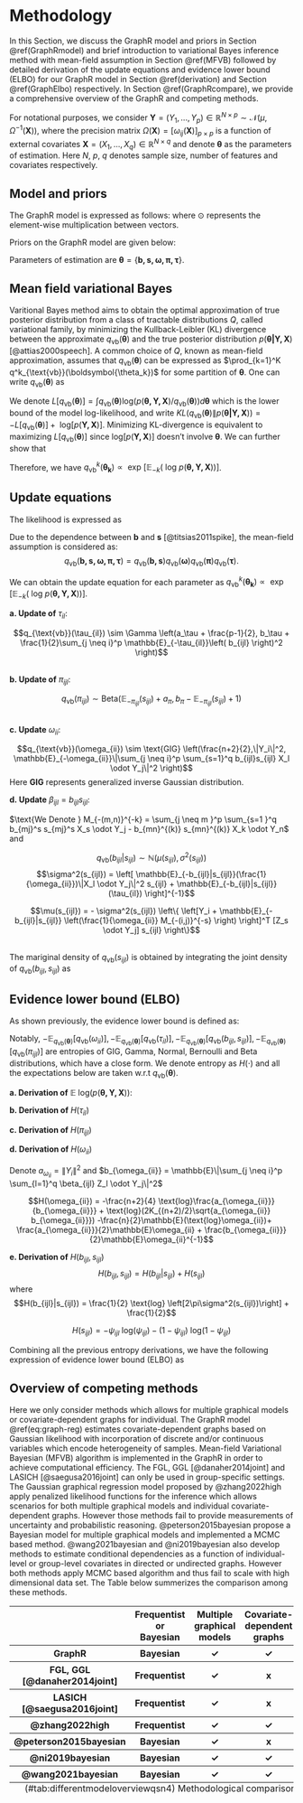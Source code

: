# Methodology {#method}
In this Section, we discuss the GraphR model and priors in Section \@ref(GraphRmodel) and brief introduction to variational Bayes inference method with mean-field assumption in Section \@ref(MFVB) followed by detailed derivation of the update equations and evidence lower bound (ELBO) for our GraphR model in Section \@ref(derivation) and Section \@ref(GraphElbo) respectively. In Section \@ref(GraphRcompare), we provide a comprehensive overview of the GraphR and competing methods. 

For notational purposes, we consider $\mathbf{Y} = (Y_1,...,Y_p) \in \mathbb{R}^ {N \times p} \sim \mathcal{N}(\mu,\Omega^{-1}(\mathbf{X}))$, where the precision matrix $\Omega(\mathbf{X}) = [\omega_{ij}(\mathbf{X})]_{p \times p}$ is a function of external covariates $\mathbf{X}  = (X_1,...,X_q) \in \mathbb{R}^ {N \times q}$ and denote $\boldsymbol{\theta}$ as the parameters of estimation. Here $N$, $p$, $q$ denotes sample size, number of features and covariates respectively. 

<!-- Observed features are denoted as $\mathbf{Y} = (Y_1,...,Y_p)$ and external covariates are $\mathbf{X}  = (X_1,...,X_q)$. We mention the details about the GraphR model in Section \@ref(GraphRmodel) followed by derivations of update equations and ELBO in Section \@ref(derivation) and Section \@ref(GraphElbo) respectively.   -->


## Model and priors {#GraphRmodel}
The GraphR model is expressed as follows: 
\begin{equation}
\begin{split}
&   Y_i = \sum_{j \neq i}^p \gamma_{ij}(\mathbf{X}) \odot Y_j + \epsilon_i, \hspace{0.5cm}  \epsilon_i \sim N(0,\frac{1}{\omega_{ii}}), \\
& \gamma_{ij}(X) = -\frac{\omega_{ij}(\mathbf{X})}{\omega_{ii}} = 
    -\frac{1}{\omega_{ii}} \mathbf{X} \boldsymbol{\beta_{ij}} = 
    -\frac{1}{\omega_{ii}} 
    \left(\sum_{l=1}^q \beta_{ijl}X_l \right)
\end{split}
(\#eq:graph-reg)
\end{equation}
where $\odot$ represents the element-wise multiplication between vectors.

<!-- We further denote parameter $\gamma_{ij}(X)$ as: -->
<!-- \begin{align}\label{eq:CIF} -->
<!--     \gamma_{ij}(X) = -\frac{\omega_{ij}(\mathbf{X})}{\omega_{ii}} =  -->
<!--     -\frac{1}{\omega_{ii}} \mathbf{X} \boldsymbol{\beta_{ij}} =  -->
<!--     -\frac{1}{\omega_{ii}}  -->
<!--     \left(\sum_{l=1}^q \beta_{ijl}X_l \right) -->
<!-- \end{align} -->

Priors on the GraphR model are given below:
\begin{align}
\begin{split}
&  \beta_{ijl} = b_{ijl} s_{ijl}, \\
&  b_{ijl} \mid \tau_{il} \sim N (0,\tau_{il}^{-1}), \\
&  s_{ijl} \mid \pi_{ijl} \sim \text{Ber}(\pi_{ijl}), \\
&    \tau_{il} \sim \text{Gamma}(a_\tau,b_\tau) \\
&    \pi_{ijl} \sim \text{Beta}(a_\pi,b_\pi) \\
& \omega_{ii} \propto 1. \\
\end{split}
(\#eq:spike-slab)
\end{align}

Parameters of estimation are $\boldsymbol{\theta} = \{ \boldsymbol{b,s,\omega,\pi,\tau}\}$.


## Mean field variational Bayes {#MFVB}
Varitional Bayes method aims to obtain the optimal approximation of true posterior distribution from a class of tractable distributions $Q$, called variational family, by minimizing the Kullback-Leibler (KL) divergence between the approximate $q_{\text{vb}}(\boldsymbol{\theta})$ and the true posterior distribution $p(\boldsymbol{\theta|\mathbf{Y,X}})$ [@attias2000speech]. A common choice of $Q$, known as mean-field approximation, assumes that $q_{\text{vb}}(\boldsymbol{\theta})$ can be expressed as $\prod_{k=1}^K q^k_{\text{vb}}(\boldsymbol{\theta_k})$ for some partition of $\boldsymbol{\theta}$. One can write $q_{\text{vb}}(\boldsymbol{\theta})$ as 

\begin{align}\label{eq:KL_div}
    & q_{\text{vb}}^{*}(\boldsymbol{\theta}) \in \text{arg} \underset{q_{\text{vb}}(\boldsymbol{\theta}) \in \mathbb{Q}}{\text{min}} \ KL(q_{\text{vb}}(\boldsymbol{\theta})\|p(\boldsymbol{\theta |Y,X})) \text{, where} \nonumber \\
    & KL(q_{\text{vb}}(\boldsymbol{\theta})\|p(\boldsymbol{\theta|Y,X})) = \int q_{\text{vb}}(\boldsymbol{\theta}) \text{ log} \left (\frac{q_{\text{vb}}(\boldsymbol{\theta})}{p(\boldsymbol{\theta|Y,X})}\right)d\boldsymbol{\theta} \nonumber \\
    & = - \int q_{\text{vb}}(\boldsymbol{\theta}) \text{ log} \left (\frac{p(\boldsymbol{\theta|Y,X})}{q_{\text{vb}}(\boldsymbol{\theta})}\right)d\boldsymbol{\theta} 
     = - \int q_{\text{vb}}(\boldsymbol{\theta}) \text{ log} \left (\frac{p(\boldsymbol{\theta,Y,X})}{q_{\text{vb}}(\boldsymbol{\theta})}\right)d\boldsymbol{\theta} + \text{ log} \left[ p(\boldsymbol{Y,X}) \right].
\end{align}

We denote $L[q_{\text{vb}}(\boldsymbol{\theta})] = \int q_{\text{vb}}(\boldsymbol{\theta}) \text{log} \left ( p(\boldsymbol{\theta,Y,X}) / q_{\text{vb}}(\boldsymbol{\theta}) \right)d\boldsymbol{\theta}$ which is the lower bound of the model log-likelihood, and write $KL(q_{\text{vb}}(\boldsymbol{\theta})\|p(\boldsymbol{\theta|Y,X})) = -L[q_{\text{vb}}(\boldsymbol{\theta})] + \text{ log} \left[ p(\boldsymbol{Y,X}) \right]$. Minimizing KL-divergence is equivalent to maximizing $L[q_{\text{vb}}(\boldsymbol{\theta})]$ since $\text{ log} \left[ p(\boldsymbol{Y,X}) \right]$ doesn't involve $\boldsymbol{\theta}$. We can further show that
\begin{align}\label{eq:lowerbound}
L[q_{\text{vb}}(\boldsymbol{\theta})] &= \int q_{\text{vb}}(\boldsymbol{\theta}) \left[ \text{ log }p(\boldsymbol{\theta,Y,X}) - \text{ log } q_{\text{vb}}(\boldsymbol{\theta}) \right] d\boldsymbol{\theta} \nonumber \\
& = \int q^{k}_{\text{vb}}(\boldsymbol{\theta_k})
\int \left[
\left(\text{ log }p(\boldsymbol{\theta,Y,X}) - \text{ log }q_{\text{vb}}(\boldsymbol{\theta_k})
\right) \right] \prod_{i \neq k} q_{\text{vb}}(\boldsymbol{\theta_i}) d\boldsymbol{\theta_{-k}}d\boldsymbol{\theta_k}  
\nonumber \\
& \text{  } -\int \sum_{i \neq k} \text{ log }q_{\text{vb}}(\boldsymbol{\theta_i}) \prod_{i \neq k} q_{\text{vb}}(\boldsymbol{\theta_i}) \int q_{\text{vb}}(\boldsymbol{\theta_k}) d\boldsymbol{\theta_{-k}}d\boldsymbol{\theta_k} 
\nonumber \\
&= \int q^{k}_{\text{vb}}(\boldsymbol{\theta_k})
\left[\mathbb{E}_{-k} (\text{ log }p(\boldsymbol{\theta,Y,X})) - 
\text{ log } q_{\text{vb}}(\boldsymbol{\theta_k})\right]
d\boldsymbol{\theta_k} - \text{const}  \nonumber \\
&=-KL(q^{k}_{\text{vb}}(\boldsymbol{\theta_k}) \| \text{ exp } \left[
\mathbb{E}_{-k} (\text{ log }p(\boldsymbol{\theta,Y,X}))
\right]).
\end{align}

Therefore, we have $q^{k}_{\text{vb}}(\boldsymbol{\theta_k}) \propto \text{ exp } \left[
\mathbb{E}_{-k} (\text{ log }p(\boldsymbol{\theta,Y,X}))
\right]$.

<!-- ## Method details {#GraphRmethod} -->
<!-- Observed features are denoted as $\mathbf{Y} = (Y_1,...,Y_p)$ and external covariates are $\mathbf{X}  = (X_1,...,X_q)$. We mention the details about the GraphR model in Section \@ref(GraphRmodel) followed by derivations of update equations and ELBO in Section \@ref(derivation) and Section \@ref(GraphElbo) respectively.   -->


<!-- ### Model and priors {#GraphRmodel} -->
<!-- The GraphR model is expressed as follows:  -->
<!-- \begin{equation} -->
<!-- \begin{split} -->
<!-- &   Y_i = \sum_{j \neq i}^p \gamma_{ij}(\mathbf{X}) \odot Y_j + \epsilon_i, \hspace{0.5cm}  \epsilon_i \sim N(0,\frac{1}{\omega_{ii}}), \\ -->
<!-- & \gamma_{ij}(X) = -\frac{\omega_{ij}(\mathbf{X})}{\omega_{ii}} =  -->
<!--     -\frac{1}{\omega_{ii}} \mathbf{X} \boldsymbol{\beta_{ij}} =  -->
<!--     -\frac{1}{\omega_{ii}}  -->
<!--     \left(\sum_{l=1}^q \beta_{ijl}X_l \right) -->
<!-- \end{split} -->
<!-- (\#eq:graph-reg) -->
<!-- \end{equation} -->
<!-- where $\odot$ represents the element-wise multiplication between vectors. -->

<!-- <!-- We further denote parameter $\gamma_{ij}(X)$ as: --> 
<!-- <!-- \begin{align}\label{eq:CIF} --> 
<!-- <!--     \gamma_{ij}(X) = -\frac{\omega_{ij}(\mathbf{X})}{\omega_{ii}} =  --> 
<!-- <!--     -\frac{1}{\omega_{ii}} \mathbf{X} \boldsymbol{\beta_{ij}} =  --> 
<!-- <!--     -\frac{1}{\omega_{ii}}  --> 
<!-- <!--     \left(\sum_{l=1}^q \beta_{ijl}X_l \right) --> 
<!-- <!-- \end{align} --> 

<!-- Priors on the GraphR model are given below: -->
<!-- \begin{align} -->
<!-- \begin{split} -->
<!-- &  \beta_{ijl} = b_{ijl} s_{ijl}, \\ -->
<!-- &  b_{ijl} \mid \tau_{il} \sim N (0,\tau_{il}^{-1}), \\ -->
<!-- &  s_{ijl} \mid \pi_{ijl} \sim \text{Ber}(\pi_{ijl}), \\ -->
<!-- &    \tau_{il} \sim \text{Gamma}(a_\tau,b_\tau) \\ -->
<!-- &    \pi_{ijl} \sim \text{Beta}(a_\pi,b_\pi) \\ -->
<!-- & \omega_{ii} \propto 1. \\ -->
<!-- \end{split} -->
<!-- (\#eq:spike-slab) -->
<!-- \end{align} -->

<!-- Parameters of estimation are $\boldsymbol{\theta} = \{ \boldsymbol{b,s,\omega,\pi,\tau}\}$. -->


 
## Update equations {#derivation}
The likelihood is expressed as 
\begin{align}
    p(\boldsymbol{\theta,Y,X}) &\propto \prod_{i=1}^p 
    \left\{
    \left|
    \frac{1}{\omega_{ii}}I_n
    \right|^{-\frac{1}{2}} \text{exp} 
    \left[ -\frac{\omega_{ii}}{2} 
    \left\| Y_i - \sum_{j \neq i} \gamma_{ij}(X) \odot Y_j 
    \right \|^2 
    \right]
    \right\} \times \nonumber \\ 
    & \prod_{i=1}^p \prod_{j \neq i}^p \prod_{l=1}^q \left\{\left(\frac{1}{\tau_{il}}\right)^{-\frac{1}{2}} 
    \text{exp} \left[-\frac{\tau_{il}}{2}(b_{ijl})^2 \right] \left(\pi_{ijl}\right)^{s_{ijl}}
    \left(1-\pi_{ijl}\right)^{1-s_{ijl}}
    \right\} \times
    \nonumber \\
    &\prod_{i=1}^p \prod_{l=1}^q
    \left\{
    \left(\tau_{il}
    \right) ^ {a_\tau-1} 
    \text{exp}\left[
    -b_\tau \tau_{il}
    \right]
    \right\} \times
    \nonumber \\
    &\prod_{i=1}^p \prod_{j \neq i}^p \prod_{l=1}^q\left\{
    \left(\pi_{ijl}\right)^{a_\pi-1}
    \left(1-\pi_{ijl}\right)^{b_\pi-1}
    \right\} 
\end{align}

\begin{align}
    \text{log} p(\boldsymbol{\theta,Y,X}) = &\text{Const}+ 
    \sum_{i=1}^p \left\{ \frac{n}{2} \text{log}(\omega_{ii}) - \frac{\omega_{ii}}{2} \left\| Y_i + \frac{1}{\omega_{ii}} \sum_{j \neq i}^p \sum_{l=1}^q b_{ijl} s_{ijl} X_l \odot Y_j \right \|^2
    \right\} \nonumber \\
    &+ \sum_{i=1}^p \sum_{l=1}^q 
    \left\{
    \left(
    \frac{p-1}{2} + a_\tau-1
    \right) \text{log}(\tau_{il}) - 
    \left(
    b_\tau + \frac{1}{2}\sum_{j \neq i}^p
    \left(
    b_{ijl}
    \right)^2
    \right) \tau_{il}
    \right\} \nonumber \\
    &+ \sum_{i=1}^p \sum_{j \neq i}^p \sum_{l=1}^q 
    \left\{
    \left(
    s_{ijl} + a_\pi -1
    \right)\text{log}(\pi_{ijl}) + 
    \left(
    b_\pi-s_{ijl}
    \right)
    \text{log}(1-\pi_{ijl})
    \right\}. 
\end{align}


Due to the dependence between $\boldsymbol{b}$ and $\boldsymbol{s}$ [@titsias2011spike], the mean-field assumption is considered as: 
$$q_{\text{vb}}(\boldsymbol{b,s,\omega,\pi,\tau}) = q_{\text{vb}}(\boldsymbol{b,s})q_{\text{vb}}(\boldsymbol{\omega})q_{\text{vb}}(\boldsymbol{\pi})q_{\text{vb}}(\boldsymbol{\tau}).$$

We can obtain the update equation for each parameter as $q^{k}_{\text{vb}}(\boldsymbol{\theta_k}) \propto \text{ exp } \left[
\mathbb{E}_{-k} (\text{ log }p(\boldsymbol{\theta,Y,X}))
\right]$.

<!-- Based on the results that $q_k(\boldsymbol{\theta_k}) \propto \text{ exp } \left[ -->
<!-- \mathbb{E}_{-k} (\text{ log }p(\boldsymbol{\theta,Y,X})) -->
<!-- \right]$, we can update the parameters as following: -->

**a. Update of** $\tau_{il}$:
\begin{align}
    \text{log} \ q_{\text{vb}}(\tau_{il}) &= \mathbb{E}_{-\tau_{il}} (l) \nonumber\\
    &= C + 
    \left[
    \frac{p-1}{2}+a_\tau-1
    \right] \text{log} \tau_{il} + 
    \left[
    b_\tau + \frac{1}{2}\sum_{j \neq i}^p
    \mathbb{E}_{-\tau_{il}}
    \left(
    b_{ijl}
    \right)^2
    \right] \tau_{il}.
\end{align}

<!-- Thus, we have $$q(\tau_{il}) \sim \Gamma \left(a_\tau + \frac{p-1}{2}, b_\tau + \frac{1}{2}\sum_{j \neq i}^p -->
<!--     \mathbb{E}_{-\tau_{il}}\left( -->
<!--     b_{ijl} -->
<!--     \right)^2 -->
<!--     \right)$$ -->

<!-- :::: {.bluebox data-latex=""} -->
$$q_{\text{vb}}(\tau_{il}) \sim \Gamma \left(a_\tau + \frac{p-1}{2}, b_\tau + \frac{1}{2}\sum_{j \neq i}^p
    \mathbb{E}_{-\tau_{il}}\left(
    b_{ijl}
    \right)^2
    \right)$$
<!-- :::: -->

<br />
**b. Update of** $\pi_{ijl}$:
\begin{align}
    \text{log} \ q_{\text{vb}}(\pi_{ijl}) 
    &= \mathbb{E}_{-\pi_{ijl}} (l) \nonumber \\
    &= C+ 
    \left[
    \mathbb{E}_{-\pi_{ijl}}(s_{ijl})+a_\pi-1
    \right] \text{log}(\pi_{ijl}) +
    \left[
    b_\pi - \mathbb{E}_{-\pi_{ijl}}(s_{ijl})
    \right] \text{log}(1-\pi_{ijl}). 
\end{align}

<!-- :::: {.bluebox data-latex=""} -->
 $$q_{\text{vb}}(\pi_{ijl}) \sim \text{Beta} \left(\mathbb{E}_{-\pi_{ijl}}(s_{ijl})+a_\pi, b_\pi - \mathbb{E}_{-\pi_{ijl}}(s_{ijl}) +1 \right)$$
<!-- :::: -->

<br />
**c. Update** $\omega_{ii}$:
\begin{align}
\text{log} \ q_{\text{vb}}(\omega_{ii}) 
&= \mathbb{E}_{-\omega_{ii}}(l) \nonumber \\
&= C+
\frac{n}{2} \text{log}(\omega_{ii}) -\frac{\|Y_i\|^2}{2} \omega_{ii} - \frac{\mathbb{E}_{-\omega_{ii}}\|\sum_{j \neq i}^p \sum_{s=1}^q b_{ijl}s_{ijl}
X_l \odot Y_j\|^2}{2} \left( \frac{1}{\omega_{ii}} \right).
\end{align}

<!-- :::: {.bluebox data-latex=""} -->
$$q_{\text{vb}}(\omega_{ii}) \sim \text{GIG} \left(\frac{n+2}{2},\|Y_i\|^2,
\mathbb{E}_{-\omega_{ii}}\|\sum_{j \neq i}^p \sum_{s=1}^q b_{ijl}s_{ijl}
X_l \odot Y_j\|^2 \right)$$
<!-- :::: -->
Here **GIG** represents generalized inverse Gaussian distribution.

**d. Update** $\beta_{ijl} = b_{ijl}s_{ijl}$:

$\text{We Denote } M_{-(m,n)}^{-k} = \sum_{j \neq m }^p \sum_{s=1 }^q b_{mj}^s s_{mj}^s X_s \odot Y_j - b_{mn}^{(k)} s_{mn}^{(k)} X_k \odot Y_n$ and 
\begin{align}
\text{log} \ q_{\text{vb}}(b_{ijl}|s_{ijl}) 
&= \mathbb{E}_{-b_{ijl}|s_{ijl}}(l) \nonumber \\
&= C-\frac{1}{2} 
\left[
\mathbb{E}_{-b_{ijl}|s_{ijl}}(\tau_{il}) + \mathbb{E}_{-b_{ijl}|s_{ijl}} \left( \frac{1}{\omega_{ii}} \right) s_{ijl} \|X_l \odot Y_j \|^2
\right]
\left(b_{ijl}
\right)^2 \nonumber \\
&-\left[Y_i+\mathbb{E}_{-b_{ijl}|s_{ijl}} \left( \frac{1}{\omega_{ii}} \right)\mathbb{E}_{-b_{ijl}|s_{ijl}}M_{-(i,j)}^{-s}
\right]^T
\left[X_l \odot Y_j
\right] s_{ijl} b_{ijl}.
\end{align}


<!-- Denote: -->

<!-- $$\sigma^2(s_{ijl}) = \left[ -->
<!-- \mathbb{E}_{-b_{ijl}|s_{ijl}}(\frac{1}{\omega_{ii}})\|X_l \odot Y_j\|^2 s_{ijl} + \mathbb{E}_{-b_{ijl}|s_{ijl}}(\tau_{il}) \right]^{-1}$$ -->

<!-- $$\mu(s_{ijl}) = - \sigma^2(s_{ijl}) -->
<!-- \left\{ -->
<!-- \left[Y_i + \mathbb{E}_{-b_{ijl}|s_{ijl}} -->
<!-- \left(\frac{1}{\omega_{ii}} M_{-(i,j)}^s -->
<!-- \right) -->
<!-- \right]^T -->
<!-- [Z_s \odot Y_j]  s_{ijl} -->
<!-- \right\}$$ -->

<!-- Thus, we have $$q(b_{ijl}|s_{ijl}) \sim \mathbb{N} \left(\mu(s_{ijl}),\sigma^2(s_{ijl})\right)$$ -->

<!-- :::: {.bluebox data-latex=""} -->
$$q_{\text{vb}}(b_{ijl}|s_{ijl}) \sim \mathbb{N} \left(\mu(s_{ijl}),\sigma^2(s_{ijl})\right)$$
$$\sigma^2(s_{ijl}) = \left[
\mathbb{E}_{-b_{ijl}|s_{ijl}}(\frac{1}{\omega_{ii}})\|X_l \odot Y_j\|^2 s_{ijl} + \mathbb{E}_{-b_{ijl}|s_{ijl}}(\tau_{il}) \right]^{-1}$$

$$\mu(s_{ijl}) = - \sigma^2(s_{ijl})
\left\{
\left[Y_i + \mathbb{E}_{-b_{ijl}|s_{ijl}}
\left(\frac{1}{\omega_{ii}} M_{-(i,j)}^{-s}
\right)
\right]^T
[Z_s \odot Y_j]  s_{ijl}
\right\}$$
<!-- :::: -->

<br />
The mariginal density of $q_{\text{vb}}(s_{ijl})$ is obtained by integrating the joint density of $q_{\text{vb}}(b_{ijl},s_{ijl})$ as 
\begin{align*}
\begin{split}
& q_{\text{vb}}(s_{ijl}) = \int \text{exp} \left\{ \text{log} \ q_{\text{vb}}(b_{ijl},s_{ijl}) \right\}db_{ijl} \\
& = \text{exp} \left\{
    s_{ijl} \ \mathbb{E}_{-s_{ijl}} \text{logit}(\pi_{ijl})\right\}\ \int \mathbb{N}_{b_{ijl}}
    \left(\mu(s_{ijl}),\sigma^2(s_{ijl})\right) \sigma(s_{ijl}) 
    \text{exp } \left(
    \frac{\mu^2(s_{ijl})}{2\sigma^2(s_{ijl})}\right) db_{ijl} \\
& = \sigma(s_{ijl})
    \text{exp} \left\{
    s_{ijl} \ \mathbb{E}_{-s_{ijl}} \text{logit}(\pi_{ijl}) + \left(
    \frac{\mu^2(s_{ijl})}{2\sigma^2(s_{ijl})}\right)
    \right\}. \\
& \text{log} [q_{\text{vb}}(s_{ijl})] =
    C + \text{log}(\sigma(s_{ijl})) +
    s_{ijl} \ \mathbb{E}_{-s_{ijl}} \text{logit}(\pi_{ijl}) + 
    \frac{\mu^2(s_{ijl})}{2\sigma^2(s_{ijl})}  \\    
& \text{log} [q_{\text{vb}}(s_{ijl}=0)] = C - \frac{1}{2} \text{log} \mathbb{E}_{-s_{ijl}}\tau_{ijl} \\
& \text{log} [q_{\text{vb}}(s_{ijl}=1)] = C +\mathbb{E}_{-s_{ijl}} \text{logit}(\pi_{ijl})
- \frac{1}{2} \text{log} \left[\mathbb{E}_{-s_{ijl}}(\frac{1}{\omega_{ii}})\|X_l \odot Y_j\|^2 + \mathbb{E}_{-s_{ijl}}(\tau_{il}) \right] \\
& + \frac{1}{2}\left[\mathbb{E}_{-s_{ijl}}(\frac{1}{\omega_{ii}})\|X_l \odot Y_j\|^2 + \mathbb{E}_{-s_{ijl}}(\tau_{il}) \right]^{-1}\left[(X_l \odot Y_j)^T (Y_i + \mathbb{E}_{-s_{ijl}} \left(\frac{1}{\omega_{ii}}\right) \mathbb{E}_{-s_{ijl}} M_{-(i,j)}^{-s}) \right]^2
\end{split}
\end{align*}

<!-- :::: {.bluebox data-latex=""} -->
\begin{equation*}
\begin{split}
& s_{ijl} \sim \text{Ber}(\psi_{ijl}) \\
& \text{log} \ q_{\text{vb}}(s_{ijl}) = C + s_{ijl}\text{logit}(\psi_{ijl}) \\
& \psi_{ijl} = \mathbb{E}_{-s_{ijl}} \text{logit}(\pi_{ijl}) - \frac{1}{2}log\left[
\mathbb{E}_{-s_{ijl}}(\frac{1}{\omega_{ii}})\|X_l \odot Y_j\|^2 + \mathbb{E}_{-s_{ijl}}(\tau_{il}) \right] + \frac{1}{2}log \mathbb{E}_{-s_{ijl}} \tau_{il} \\
&+ \frac{1}{2}\left[
\mathbb{E}_{-s_{ijl}}(\frac{1}{\omega_{ii}})\|X_l \odot Y_j\|^2 + \mathbb{E}_{-s_{ijl}}(\tau_{il}) \right]^{-1}\left[
(X_l \odot Y_j)^T (Y_i + \mathbb{E}_{-s_{ijl}}\left[\frac{1}{\omega_{ii}}\right] \mathbb{E}_{-s_{ijl}} M_{-(i,j)}^{-s})
\right]^2 \\
\end{split}
\end{equation*}
<!-- ::::  -->

<!-- Thus, -->
<!-- \begin{align} -->
<!-- log \ q(s_{ijl}) &= s_{ijl} log\ q(s_{ijl}=1) + (1-s_{ijl}) log\ q(s_{ijl}=0) \nonumber \\ -->
<!-- &= C + s_{ijl} -->
<!-- \{\mathbb{E}_{-s_{ijl}} \text{logit}(\pi_{ijl}) - \frac{1}{2}log\left[ -->
<!-- \mathbb{E}_{-s_{ijl}}(\frac{1}{\omega_{ii}})\|X_l \odot Y_j\|^2 + \mathbb{E}_{-s_{ijl}}(\tau_{il}) \right] \nonumber \\ -->
<!-- &+ \frac{1}{2}\left[ -->
<!-- \mathbb{E}_{-s_{ijl}}(\frac{1}{\omega_{ii}})\|X_l \odot Y_j\|^2 + \mathbb{E}_{-s_{ijl}}(\tau_{il}) \right]^{-1}\left[ -->
<!-- (X_l \odot Y_j)^T (Y_i + \mathbb{E}_{-s_{ijl}}\left[\frac{1}{\omega_{ii}}\right] \mathbb{E}_{-s_{ijl}} M_{-(i,j)}^{-s}) -->
<!-- \right]^2 \nonumber \\ -->
<!-- &+ \frac{1}{2}log \mathbb{E}_{-s_{ijl}} \tau_{il}\} -->
<!-- \end{align} -->

## Evidence lower bound (ELBO) {#GraphElbo}
As shown previously, the evidence lower bound is defined as:

\begin{equation*}
\begin{split}
L[q_{\text{vb}}(\boldsymbol{\theta})] &= \int q_{\text{vb}}(\boldsymbol{\theta}) \text{log} \left ( p(\boldsymbol{\theta,Y,X}) / q_{\text{vb}}(\boldsymbol{\theta}) \right)d\boldsymbol{\theta} \\
& = \mathbb{E}_{q_{\text{vb}}(\boldsymbol{\theta})}
\text{ log}(p(\boldsymbol{\theta,Y,X})) 
- \mathbb{E}_{q_{\text{vb}}(\boldsymbol{\theta})} [q_{\text{vb}}(\boldsymbol{\theta})] \\
& = \mathbb{E}_{q_{\text{vb}}(\boldsymbol{\theta})}
\text{ log}(p(\boldsymbol{\theta,Y,X})) 
- \sum_{i=1}^p \mathbb{E}_{q_{\text{vb}}(\boldsymbol{\theta})} [q_{\text{vb}}(\omega_{ii})]
- \sum_{i=1}^p \sum_{l=1}^q \mathbb{E}_{q_{\text{vb}}(\boldsymbol{\theta})} [q_{\text{vb}}(\tau_{il})] \\
& - \sum_{i=1}^p \sum_{j \neq i}^p \sum_{l=1}^q 
\left\{
\mathbb{E}_{q_{\text{vb}}(\boldsymbol{\theta})} [q_{\text{vb}}(b_{ijl},s_{ijl})] + 
\mathbb{E}_{q_{\text{vb}}(\boldsymbol{\theta})} [q_{\text{vb}}(\pi_{ijl})]
\right\}.
\end{split}
\end{equation*}
Notably, $-\mathbb{E}_{q_{\text{vb}}(\boldsymbol{\theta})} [q_{\text{vb}}(\omega_{ii})] ,  -\mathbb{E}_{q_{\text{vb}}(\boldsymbol{\theta})} [q_{\text{vb}}(\tau_{il})], -\mathbb{E}_{q_{\text{vb}}(\boldsymbol{\theta})} [q_{\text{vb}}(b_{ijl},s_{ijl})], -\mathbb{E}_{q_{\text{vb}}(\boldsymbol{\theta})} [q_{\text{vb}}(\pi_{ijl})]$ are entropies of GIG, Gamma, Normal, Bernoulli and Beta distributions, which have a close form. We denote entropy as $H(\cdot)$ and all the expectations below are taken w.r.t $q_{\text{vb}}(\boldsymbol{\theta})$.

**a. Derivation of** $\mathbb{E}
\text{ log}(p(\boldsymbol{\theta,Y,X}))$:

\begin{align*}
\begin{split}
\mathbb{E} \text{ log}(p(\boldsymbol{\theta,Y,X})) 
= & \sum_{i=1}^p 
\biggl \{
-\frac{n + (p-1)q}{2} \text{log} 2\pi
+ q \left[
a_\tau \text{log}b_\tau -  \text{log} \Gamma(a_\tau)
\right]  \\
& + (p-1)q \left[
 \text{log} \Gamma(a_\pi + b_\pi)
 -\text{log} \Gamma(a_\pi b_\pi)
\right] \\ 
& + \frac{n}{2} \mathbb{E}(\text{log}\omega_{ii})
-\frac{\|Y_i\|^2}{2} \mathbb{E}\omega_{ii}
-\mathbb{E}(\omega_{ii}^{-1}) \mathbb{E}
\left\|
\sum_{j \neq i}^p \sum_{l=1}^q \beta_{ijl} Z_l \odot Y_j
\right \|^2 \\
& - Y_i^T \left(\sum_{j \neq i}^p \sum_{l=1}^q \mathbb{E} \beta_{ijl} Z_l \odot Y_j
\right) \\
& + \sum_{l=1}^q
\left[
\left(
\frac{p-1}{2} + a_\tau-1
\right) \mathbb{E} \left(\text{log} \tau_{il}
\right) -
\left(
b_\tau + \frac{\sum_{j \neq i}^p \mathbb{E}b_{ijl}^2}{2} \right)  \mathbb{E}
\tau_{il}
\right] \\
& + \sum_{j \neq i}^p \sum_{l=1}^q \left[
\left(
\mathbb{E}s_{ijl}+a_\pi - 1
\right) \mathbb{E} (\text{log} \pi_{ijl}) + (b_\pi - \mathbb{E}s_{ijl})
\right] \mathbb{E} \left(\text{log} (1-\pi_{ijl})
\right)
\biggl \}
\end{split}
\end{align*}

**b. Derivation of** $H(\tau_{il})$
\begin{align*}
\begin{split}
H(\tau_{il}) = & - \left[a_\tau+\frac{p-1}{2}\right] \text{log}\left[b_\tau + \frac{1}{2}\sum_{j \neq i} ^p\mathbb{E}b_{ijl}^2\right] + \text{log } \Gamma(a_\tau+\frac{p-1}{2}) \\
& - \left[a_\tau+\frac{p-1}{2} -1 \right] \mathbb{E}(\text{log }\tau_{il})
+ \left[b_\tau + \frac{1}{2}\sum_{j \neq i} ^p\mathbb{E}b_{ijl}^2\right] \mathbb{E}\tau_{il}
\end{split}
\end{align*}


**c. Derivation of** $H(\pi_{ijl})$
\begin{align*}
\begin{split}
H(\pi_{ijl}) = 
& - \text{log }\Gamma(a_\pi+b_\pi+1) 
+ \text{log }
\Gamma(\mathbb{E}s_{ijl} + a_\pi) + \text{log }
\Gamma(b_\pi + 1 - \mathbb{E}s_{ijl}) \\
& - (\mathbb{E}s_{ijl} + a_\pi -1) \mathbb{E} \text{log } \pi_{ijl}
- (b_\pi - \mathbb{E}s_{ijl}) \mathbb{E} \text{log } (1-\pi_{ijl})
\end{split}
\end{align*}

**d. Derivation of** $H(\omega_{ii})$

Denote $a_{\omega_{ii}} = \|Y_i\|^2$ and $b_{\omega_{ii}} = \mathbb{E}\|\sum_{j \neq i}^p \sum_{l=1}^q \beta_{ijl} Z_l \odot Y_j\|^2$

$$H(\omega_{ii}) = -\frac{n+2}{4} \text{log}\frac{a_{\omega_{ii}}}{b_{\omega_{ii}}} + \text{log}(2K_{(n+2)/2}\sqrt{a_{\omega_{ii}} b_{\omega_{ii}}}) -\frac{n}{2}\mathbb{E}(\text{log}\omega_{ii})+ \frac{a_{\omega_{ii}}}{2}\mathbb{E}\omega_{ii} + \frac{b_{\omega_{ii}}}{2}\mathbb{E}\omega_{ii}^{-1}$$




**e. Derivation of** $H(b_{ijl}, s_{ijl})$
$$H(b_{ijl}, s_{ijl}) = H(b_{ijl}|s_{ijl}) + H(s_{ijl})$$
where 
$$H(b_{ijl}|s_{ijl}) = \frac{1}{2} \text{log} \left[2\pi\sigma^2(s_{ijl})\right] + \frac{1}{2}$$


$$H(s_{ijl}) = -\psi_{ijl} \text{ log}(\psi_{ijl}) - (1-\psi_{ijl}) \text{ log}(1-\psi_{ijl})$$

Combining all the previous entropy derivations, we have the following expression of evidence lower bound (ELBO) as 
\begin{align*}
\begin{split}
L[q_{\text{vb}}(\boldsymbol{\theta})] =
& -\frac{np + p(p-1)q}{2} \text{log} 2\pi \\
& + p q \left[
a_\tau \text{log}b_\tau -  \text{log} \Gamma(a_\tau)
+ \text{log} \Gamma(a_\tau + \frac{p-1}{2})
\right] 
\\
& + p(p-1)q \left[
 \text{log} \Gamma(a_\pi + b_\pi)
 -\text{log} \Gamma(a_\pi b_\pi)
 -\text{log} \Gamma(a_\pi+b_\pi+1)
\right] \\
& - \sum_{i=1}^p 
\left\{
Y_i^T \left(
\sum_{j \neq i}^p \sum_{l=1}^q \mathbb{E} \beta_{ijl} Z_l \odot Y_j
\right)
- \frac{n+2}{4} \text{log}\frac{a_{\omega_{ii}}}{b_{\omega_{ii}}} + \text{log}(2K_{(n+2)/2}\sqrt{a_{\omega_{ii}} b_{\omega_{ii}}})
\right\} \\
&- \left[a_\tau+\frac{p-1}{2}\right] 
\sum_{i=1}^p \sum_{l=1}^q 
\left\{
\text{log}\left[b_\tau + \frac{1}{2}\sum_{j \neq i} ^p\mathbb{E}b_{ijl}^2\right]
\right \} \\
&+ \sum_{i=1}^p \sum_{j \neq i}^p \sum_{l=1}^q \biggl \{ 
\text{log }
\Gamma(\mathbb{E}s_{ijl} + a_\pi) + \text{log }
\Gamma(b_\pi + 1 - \mathbb{E}s_{ijl}) \\
&+ \frac{1}{2} \text{log} \left[2\pi\sigma^2(s_{ijl})\right] + \frac{1}{2} -\psi_{ijl} \text{ log}(\psi_{ijl}) - (1-\psi_{ijl}) \text{ log}(1-\psi_{ijl})
\biggl \}.
\end{split}
\end{align*}


## Overview of competing methods {#GraphRcompare}

Here we only consider methods which allows for multiple graphical models or covariate-dependent graphs for individual. The GraphR model \@ref(eq:graph-reg) estimates covariate-dependent graphs based on Gaussian likelihood with incorporation of discrete and/or continuous variables which encode heterogeneity of samples. Mean-field Variational Bayesian (MFVB) algorithm is implemented in the GraphR in order to achieve computational efficiency. The FGL, GGL [@danaher2014joint] and  LASICH [@saegusa2016joint] can only be used in group-specific settings. The Gaussian graphical regression model proposed by @zhang2022high apply penalized likelihood functions for the inference which allows scenarios for both multiple graphical models and individual covariate-dependent graphs. However those methods fail to provide measurements of uncertainty and probabilistic reasoning. @peterson2015bayesian propose a Bayesian model for multiple graphical models and implemented a  MCMC based method. @wang2021bayesian and @ni2019bayesian also develop methods to estimate conditional dependencies as a function of individual-level or group-level covariates in directed or undirected graphs. However both methods apply MCMC based algorithm and thus fail to scale with high dimensional data set. The Table below summerizes the comparison among these methods.


<table>
<thead>
<tr>
  <th> </th>
  <th>Frequentist <br /> or <br /> Bayesian</th>
  <th>Multiple graphical models</th>
  <th>Covariate-dependent graphs</th>
  <th>Scalability</th>
  <th>Uncertainty quantification</th>
</tr>
</thead>
<tbody>
<tr>
  <th>GraphR</th>
  <th> Bayesian</th>
  <th> $\checkmark$ </th>
  <th> $\checkmark$ </th>
  <th> $\checkmark$ </th>
  <th> $\checkmark$ </th>
</tr>
<tr>
  <th>FGL, GGL [@danaher2014joint]</th>
  <th> Frequentist </th>
  <th> $\checkmark$ </th>
  <th> x </th>
  <th> $\checkmark$ </th>
  <th> x </th>
</tr>
<tr>
  <th>LASICH [@saegusa2016joint]</th>
  <th> Frequentist </th>
  <th> $\checkmark$ </th>
  <th> x </th>
  <th> $\checkmark$ </th>
  <th> x </th>
</tr>
<tr>
  <th>@zhang2022high</th>
  <th> Frequentist </th>
  <th> $\checkmark$ </th>
  <th> $\checkmark$ </th>
  <th> $\checkmark$ </th>
  <th> x </th>
</tr>
<tr>
  <th>@peterson2015bayesian</th>
  <th> Bayesian </th>
  <th> $\checkmark$ </th>
  <th> x </th>
  <th> x </th>
  <th> $\checkmark$  </th>
</tr>
<tr>
  <th>@ni2019bayesian</th>
  <th> Bayesian </th>
  <th> $\checkmark$ </th>
  <th> $\checkmark$ </th>
  <th> x </th>
  <th> $\checkmark$  </th>
</tr>
<tr>
  <th>@wang2021bayesian</th>
  <th> Bayesian </th>
  <th> $\checkmark$ </th>
  <th> $\checkmark$ </th>
  <th> x </th>
  <th> $\checkmark$  </th>
</tr>
</tbody>
<caption style='caption-side: bottom'>
(#tab:differentmodeloverviewqsn4) Methodological comparison among different methods. </caption>
</table>


<!-- ### Frequentist Approaches -->

<!-- ### Bayesian Approaches -->

